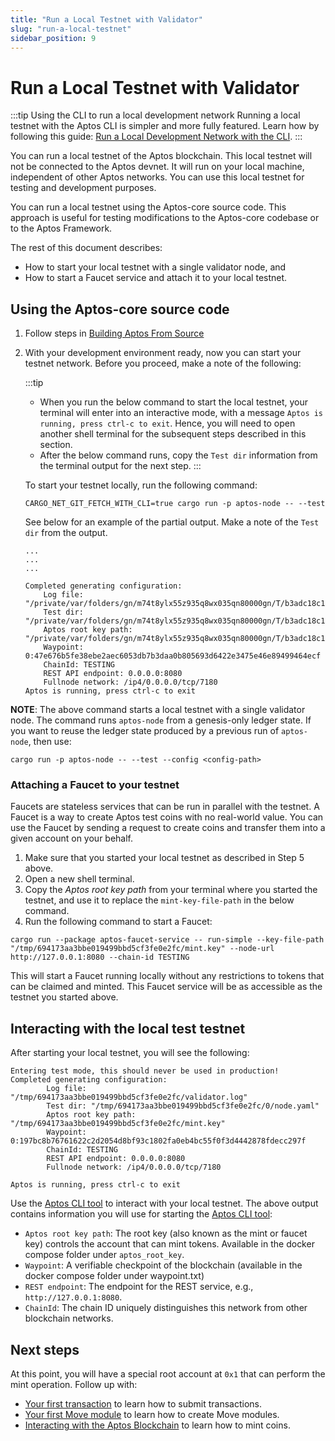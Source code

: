 ```yaml
---
title: "Run a Local Testnet with Validator"
slug: "run-a-local-testnet"
sidebar_position: 9
---
```


# Run a Local Testnet with Validator

:::tip Using the CLI to run a local development network
Running a local testnet with the Aptos CLI is simpler and more fully featured. Learn how by following this guide: [Run a Local Development Network with the CLI](../../guides/local-development-network.md).
:::

You can run a local testnet of the Aptos blockchain. This local testnet will not be connected to the Aptos devnet. It will run on your local machine, independent of other Aptos networks. You can use this local testnet for testing and development purposes.

You can run a local testnet using the Aptos-core source code. This approach is useful for testing modifications to the Aptos-core codebase or to the Aptos Framework.

The rest of this document describes:

- How to start your local testnet with a single validator node, and
- How to start a Faucet service and attach it to your local testnet.

## Using the Aptos-core source code

1. Follow steps in [Building Aptos From Source](../../guides/building-from-source.md)

2. With your development environment ready, now you can start your testnet network. Before you proceed, make a note of the following:

   :::tip

   - When you run the below command to start the local testnet, your terminal will enter into an interactive mode, with a message `Aptos is running, press ctrl-c to exit`. Hence, you will need to open another shell terminal for the subsequent steps described in this section.
   - After the below command runs, copy the `Test dir` information from the terminal output for the next step.
     :::

   To start your testnet locally, run the following command:

   ```
   CARGO_NET_GIT_FETCH_WITH_CLI=true cargo run -p aptos-node -- --test
   ```

   See below for an example of the partial output. Make a note of the `Test dir` from the output.

   ```
   ...
   ...
   ...

   Completed generating configuration:
       Log file: "/private/var/folders/gn/m74t8ylx55z935q8wx035qn80000gn/T/b3adc18c144bfcc78a1541953893bc1c/validator.log"
       Test dir: "/private/var/folders/gn/m74t8ylx55z935q8wx035qn80000gn/T/b3adc18c144bfcc78a1541953893bc1c/0/node.yaml"
       Aptos root key path: "/private/var/folders/gn/m74t8ylx55z935q8wx035qn80000gn/T/b3adc18c144bfcc78a1541953893bc1c/mint.key"
       Waypoint: 0:47e676b5fe38ebe2aec6053db7b3daa0b805693d6422e3475e46e89499464ecf
       ChainId: TESTING
       REST API endpoint: 0.0.0.0:8080
       Fullnode network: /ip4/0.0.0.0/tcp/7180
   Aptos is running, press ctrl-c to exit
   ```

**NOTE**: The above command starts a local testnet with a single validator node. The command runs `aptos-node` from a genesis-only ledger state. If you want to reuse the ledger state produced by a previous run of `aptos-node`, then use:

```
cargo run -p aptos-node -- --test --config <config-path>
```

### Attaching a Faucet to your testnet

Faucets are stateless services that can be run in parallel with the testnet. A Faucet is a way to create Aptos test coins with no real-world value. You can use the Faucet by sending a request to create coins and transfer them into a given account on your behalf.

1. Make sure that you started your local testnet as described in Step 5 above.
2. Open a new shell terminal.
3. Copy the _Aptos root key path_ from your terminal where you started the testnet, and use it to replace the `mint-key-file-path` in the below command.
4. Run the following command to start a Faucet:

```
cargo run --package aptos-faucet-service -- run-simple --key-file-path "/tmp/694173aa3bbe019499bbd5cf3fe0e2fc/mint.key" --node-url http://127.0.0.1:8080 --chain-id TESTING
```

This will start a Faucet running locally without any restrictions to tokens that can be claimed and minted. This Faucet service will be as accessible as the testnet you started above.

## Interacting with the local test testnet

After starting your local testnet, you will see the following:

```
Entering test mode, this should never be used in production!
Completed generating configuration:
        Log file: "/tmp/694173aa3bbe019499bbd5cf3fe0e2fc/validator.log"
        Test dir: "/tmp/694173aa3bbe019499bbd5cf3fe0e2fc/0/node.yaml"
        Aptos root key path: "/tmp/694173aa3bbe019499bbd5cf3fe0e2fc/mint.key"
        Waypoint: 0:197bc8b76761622c2d2054d8bf93c1802fa0eb4bc55f0f3d4442878fdecc297f
        ChainId: TESTING
        REST API endpoint: 0.0.0.0:8080
        Fullnode network: /ip4/0.0.0.0/tcp/7180

Aptos is running, press ctrl-c to exit
```

Use the [Aptos CLI tool](../../tools/aptos-cli/install-cli/index.md) to interact with your local testnet. The above output contains information you will use for starting the [Aptos CLI tool](../../tools/aptos-cli/use-cli/use-aptos-cli.md):

- `Aptos root key path`: The root key (also known as the mint or faucet key) controls the account that can mint tokens. Available in the docker compose folder under `aptos_root_key`.
- `Waypoint`: A verifiable checkpoint of the blockchain (available in the docker compose folder under waypoint.txt)
- `REST endpoint`: The endpoint for the REST service, e.g., `http://127.0.0.1:8080`.
- `ChainId`: The chain ID uniquely distinguishes this network from other blockchain networks.

## Next steps

At this point, you will have a special root account at `0x1` that can perform the mint operation. Follow up with:

- [Your first transaction](../../tutorials/first-transaction.md) to learn how to submit transactions.
- [Your first Move module](../../tutorials/first-move-module.md) to learn how to create Move modules.
- [Interacting with the Aptos Blockchain](../../tutorials/first-coin.md) to learn how to mint coins.
